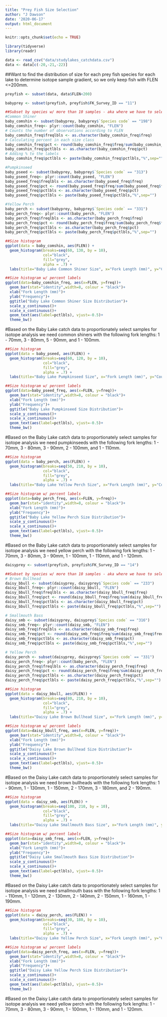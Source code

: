 ```yaml
---
title: "Prey Fish Size Selection"
author: "J Dawson"
date: '2020-06-17'
output: html_document
---
```


```r
knitr::opts_chunk$set(echo = TRUE)
```

```r
library(tidyverse)
library(readr)

data <- read_csv("data/studylakes_catchdata.csv")
data <- data[c(-20,-21,-22)]

```

##Want to find the distribution of size for each prey fish species for each lake to determine isotope sample gradient, so we only keep fish with FLEN <=200mm.

```r

preyfish <- subset(data, data$FLEN<200)

```

```r

babyprey <- subset(preyfish, preyfish$FK_Survey_ID == "11")

##Subset by species w/ more than 10 samples - aka where we have to select on the gradient
#Common Shiner
baby_comshin <- subset(babyprey, babyprey$`Species code` == "198")
baby_comshin_freq<- plyr::count(baby_comshin, "FLEN")
# Counts the number of observations according to FLEN
baby_comshin_freq$freqlbls <- as.character(baby_comshin_freq$freq)
# Calculating percent in each size class
baby_comshin_freq$pct <- round(baby_comshin_freq$freq/sum(baby_comshin_freq$freq)*100)
baby_comshin_freq$pctlbls <- as.character(baby_comshin_freq$pct)
# Adding % to the labels
baby_comshin_freq$pctlbls <- paste(baby_comshin_freq$pctlbls,"%",sep="")

#Pumpkinseed
baby_pseed <- subset(babyprey, babyprey$`Species code` == "313")
baby_pseed_freq<- plyr::count(baby_pseed, "FLEN")
baby_pseed_freq$freqlbls <- as.character(baby_pseed_freq$freq)
baby_pseed_freq$pct <- round(baby_pseed_freq$freq/sum(baby_pseed_freq$freq)*100)
baby_pseed_freq$pctlbls <- as.character(baby_pseed_freq$pct)
baby_pseed_freq$pctlbls <- paste(baby_pseed_freq$pctlbls,"%",sep="")

#Yellow Perch
baby_perch <- subset(babyprey, babyprey$`Species code` == "331")
baby_perch_freq<- plyr::count(baby_perch, "FLEN")
baby_perch_freq$freqlbls <- as.character(baby_perch_freq$freq)
baby_perch_freq$pct <- round(baby_perch_freq$freq/sum(baby_perch_freq$freq)*100)
baby_perch_freq$pctlbls <- as.character(baby_perch_freq$pct)
baby_perch_freq$pctlbls <- paste(baby_perch_freq$pctlbls,"%",sep="")

```

```r
##Size histogram
ggplot(data = baby_comshin, aes(FLEN)) + 
  geom_histogram(breaks=seq(60, 130, by = 10), 
                 col="black", 
                 fill="grey", 
                 alpha = .7) + 
  labs(title="Baby Lake Common Shiner Size", x="Fork Length (mm)", y="Count")

##Size histogram w/ percent labels
ggplot(data=baby_comshin_freq, aes(x=FLEN, y=freq))+
  geom_bar(stat="identity",width=8, colour = "black")+
  xlab("Fork Length (mm)")+
  ylab("Frequency")+
  ggtitle("Baby Lake Common Shiner Size Distribution")+
  scale_y_continuous()+
  scale_x_continuous()+
  geom_text(aes(label=pctlbls), vjust=-0.5)+
  theme_bw()

```

#Based on the Baby Lake catch data to proportionately select samples for isotope analysis we need common shiners with the following fork lengths: 1 - 70mm, 3 - 80mm, 5 - 90mm, and 1 - 100mm.

```r
##Size histogram
ggplot(data = baby_pseed, aes(FLEN)) + 
  geom_histogram(breaks=seq(60, 120, by = 10), 
                 col="black", 
                 fill="grey", 
                 alpha = .7) + 
  labs(title="Baby Lake Pumpkinseed Size", x="Fork Length (mm)", y="Count")

##Size histogram w/ percent labels
ggplot(data=baby_pseed_freq, aes(x=FLEN, y=freq))+
  geom_bar(stat="identity",width=8, colour = "black")+
  xlab("Fork Length (mm)")+
  ylab("Frequency")+
  ggtitle("Baby Lake Pumpkinseed Size Distribution")+
  scale_y_continuous()+
  scale_x_continuous()+
  geom_text(aes(label=pctlbls), vjust=-0.5)+
  theme_bw()

```

#Based on the Baby Lake catch data to proportionately select samples for isotope analysis we need pumpkinseeds with the following fork lengths: 1 - 70mm, 3 - 80mm, 3 - 90mm, 2 - 100mm, and 1 - 110mm.

```r
##Size histogram
ggplot(data = baby_perch, aes(FLEN)) + 
  geom_histogram(breaks=seq(50, 210, by = 10), 
                 col="black", 
                 fill="grey", 
                 alpha = .7) + 
  labs(title="Baby Lake Yellow Perch Size", x="Fork Length (mm)", y="Count")

##Size histogram w/ percent labels
ggplot(data=baby_perch_freq, aes(x=FLEN, y=freq))+
  geom_bar(stat="identity",width=8, colour = "black")+
  xlab("Fork Length (mm)")+
  ylab("Frequency")+
  ggtitle("Baby Lake Yellow Perch Size Distribution")+
  scale_y_continuous()+
  scale_x_continuous()+
  geom_text(aes(label=pctlbls), vjust=-0.5)+
  theme_bw()

```

#Based on the Baby Lake catch data to proportionately select samples for isotope analysis we need yellow perch with the following fork lengths: 1 - 70mm, 3 - 80mm, 3 - 90mm, 1 - 100mm, 1 - 110mm, and 1 - 120mm.

```r

daisyprey <- subset(preyfish, preyfish$FK_Survey_ID == "14")

##Subset by species w/ more than 10 samples - aka where we have to select on the gradient
# Brown Bullhead
daisy_bbull <- subset(daisyprey, daisyprey$`Species code` == "233")
daisy_bbull_freq<- plyr::count(daisy_bbull, "FLEN")
daisy_bbull_freq$freqlbls <- as.character(daisy_bbull_freq$freq)
daisy_bbull_freq$pct <- round(daisy_bbull_freq$freq/sum(daisy_bbull_freq$freq)*100)
daisy_bbull_freq$pctlbls <- as.character(daisy_bbull_freq$pct)
daisy_bbull_freq$pctlbls <- paste(daisy_bbull_freq$pctlbls,"%",sep="")

# Smallmouth Bass
daisy_smb <- subset(daisyprey, daisyprey$`Species code` == "316")
daisy_smb_freq<- plyr::count(daisy_smb, "FLEN")
daisy_smb_freq$freqlbls <- as.character(daisy_smb_freq$freq)
daisy_smb_freq$pct <- round(daisy_smb_freq$freq/sum(daisy_smb_freq$freq)*100)
daisy_smb_freq$pctlbls <- as.character(daisy_smb_freq$pct)
daisy_smb_freq$pctlbls <- paste(daisy_smb_freq$pctlbls,"%",sep="")

# Yellow Perch
daisy_perch <- subset(daisyprey, daisyprey$`Species code` == "331")
daisy_perch_freq<- plyr::count(baby_perch, "FLEN")
daisy_perch_freq$freqlbls <- as.character(daisy_perch_freq$freq)
daisy_perch_freq$pct <- round(daisy_perch_freq$freq/sum(daisy_perch_freq$freq)*100)
daisy_perch_freq$pctlbls <- as.character(daisy_perch_freq$pct)
daisy_perch_freq$pctlbls <- paste(daisy_perch_freq$pctlbls,"%",sep="")

```

```r
##Size histogram
ggplot(data = daisy_bbull, aes(FLEN)) + 
  geom_histogram(breaks=seq(80, 210, by = 10), 
                 col="black", 
                 fill="grey", 
                 alpha = .7) + 
  labs(title="Daisy Lake Brown Bullhead Size", x="Fork Length (mm)", y="Count")

##Size histogram w/ percent labels
ggplot(data=daisy_bbull_freq, aes(x=FLEN, y=freq))+
  geom_bar(stat="identity",width=8, colour = "black")+
  xlab("Fork Length (mm)")+
  ylab("Frequency")+
  ggtitle("Daisy Lake Brown Bullhead Size Distribution")+
  scale_y_continuous()+
  scale_x_continuous()+
  geom_text(aes(label=pctlbls), vjust=-0.5)+
  theme_bw()

```

#Based on the Daisy Lake catch data to proportionately select samples for isotope analysis we need brown bullheads with the following fork lengths: 1 - 90mm, 1 - 130mm, 1 - 150mm, 2 - 170mm, 3 - 180mm, and 2 - 190mm.

```r
##Size histogram
ggplot(data = daisy_smb, aes(FLEN)) + 
  geom_histogram(breaks=seq(100, 210, by = 10), 
                 col="black", 
                 fill="grey", 
                 alpha = .7) + 
  labs(title="Daisy Lake Smallmouth Bass Size", x="Fork Length (mm)", y="Count")

##Size histogram w/ percent labels
ggplot(data=daisy_smb_freq, aes(x=FLEN, y=freq))+
  geom_bar(stat="identity",width=8, colour = "black")+
  xlab("Fork Length (mm)")+
  ylab("Frequency")+
  ggtitle("Daisy Lake Smallmouth Bass Size Distribution")+
  scale_y_continuous()+
  scale_x_continuous()+
  geom_text(aes(label=pctlbls), vjust=-0.5)+
  theme_bw()

```

#Based on the Daisy Lake catch data to proportionately select samples for isotope analysis we need smallmouth bass with the following fork lengths: 1 - 110mm, 1 - 120mm, 2 - 130mm, 2 - 140mm, 2 - 150mm, 1 - 160mm, 1 - 190mm.

```r
##Size histogram
ggplot(data = daisy_perch, aes(FLEN)) + 
  geom_histogram(breaks=seq(30, 180, by = 10), 
                 col="black", 
                 fill="grey", 
                 alpha = .7) + 
  labs(title="Daisy Lake Yellow Perch Size", x="Fork Length (mm)", y="Count")

##Size histogram w/ percent labels
ggplot(data=daisy_perch_freq, aes(x=FLEN, y=freq))+
  geom_bar(stat="identity",width=8, colour = "black")+
  xlab("Fork Length (mm)")+
  ylab("Frequency")+
  ggtitle("Daisy Lake Yellow Perch Size Distribution")+
  scale_y_continuous()+
  scale_x_continuous()+
  geom_text(aes(label=pctlbls), vjust=-0.5)+
  theme_bw()

```

#Based on the Daisy Lake catch data to proportionately select samples for isotope analysis we need yellow perch with the following fork lengths: 1 - 70mm, 3 - 80mm, 3 - 90mm, 1 - 100mm, 1 - 110mm, and 1 - 120mm.
